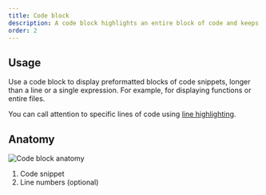 ```yaml
---
title: Code block
description: A code block highlights an entire block of code and keeps the formatting.
order: 2
---
```


## Usage

Use a code block to display preformatted blocks of code snippets, longer than a line or a single expression. For example, for displaying functions or entire files.

You can call attention to specific lines of code using [line highlighting](/code-block/examples#line-highlighting).

## Anatomy

![Code block anatomy](/images/code-block-anatomy@2x.png)

1. Code snippet
2. Line numbers (optional)

